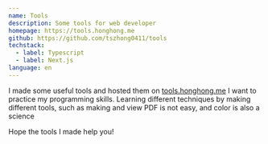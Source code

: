 ```yaml
---
name: Tools
description: Some tools for web developer
homepage: https://tools.honghong.me
github: https://github.com/tszhong0411/tools
techstack:
  - label: Typescript
  - label: Next.js
language: en
---
```


I made some useful tools and hosted them on [tools.honghong.me](https://tools.honghong.me) I want to practice my programming skills. Learning different techniques by making different tools, such as making and view PDF is not easy, and color is also a science

Hope the tools I made help you!
